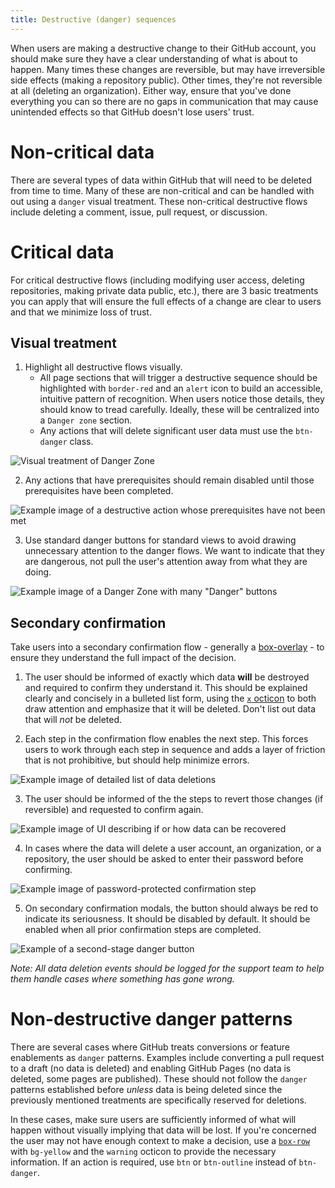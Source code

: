 ```yaml
---
title: Destructive (danger) sequences
---
```



When users are making a destructive change to their GitHub account, you should make sure they have a clear understanding of what is about to happen. Many times these changes are reversible, but may have irreversible side effects (making a repository public). Other times, they're not reversible at all (deleting an organization). Either way, ensure that you've done everything you can so there are no gaps in communication that may cause unintended effects so that GitHub doesn't lose users' trust.

# Non-critical data

There are several types of data within GitHub that will need to be deleted from time to time. Many of these are non-critical and can be handled with out using a `danger` visual treatment. These non-critical destructive flows include deleting a comment, issue, pull request, or discussion.

# Critical data

For critical destructive flows (including modifying user access, deleting repositories, making private data public, etc.), there are 3 basic treatments you can apply that will ensure the full effects of a change are clear to users and that we minimize loss of trust.

## Visual treatment

1. Highlight all destructive flows visually. 
    - All page sections that will trigger a destructive sequence should be highlighted with `border-red` and an `alert` icon to build an accessible, intuitive pattern of recognition. When users notice those details, they should know to tread carefully. Ideally, these will be centralized into a `Danger zone` section.
    - Any actions that will delete significant user data must use the `btn-danger` class.

<img alt='Visual treatment of Danger Zone' src={Img1} />

2. Any actions that have prerequisites should remain disabled until those prerequisites have been completed.

<img alt='Example image of a destructive action whose prerequisites have not been met' src={Img2} />

3. Use standard danger buttons for standard views to avoid drawing unnecessary attention to the danger flows. We want to indicate that they are dangerous, not pull the user's attention away from what they are doing.

<img alt='Example image of a Danger Zone with many "Danger" buttons' src={Img3} />


## Secondary confirmation

Take users into a secondary confirmation flow - generally a [box-overlay]() - to ensure they understand the full impact of the decision. 

1. The user should be informed of exactly which data **will** be destroyed and required to confirm they understand it. This should be explained clearly and concisely in a bulleted list form, using the [`x` octicon]() to both draw attention and emphasize that it will be deleted. Don't list out data that will *not* be deleted.

2. Each step in the confirmation flow enables the next step. This forces users to work through each step in sequence and adds a layer of friction that is not prohibitive, but should help minimize errors.

<img alt='Example image of detailed list of data deletions' src={Img4} />

3. The user should be informed of the the steps to revert those changes (if reversible) and requested to confirm again.

<img alt='Example image of UI describing if or how data can be recovered' src={Img5} />

4. In cases where the data will delete a user account, an organization, or a repository, the user should be asked to enter their password before confirming.

<img alt='Example image of password-protected confirmation step' src={Img6} />

5. On secondary confirmation modals, the button should always be red to indicate its seriousness. It should be disabled by default. It should be enabled when all prior confirmation steps are completed.

<img alt='Example of a second-stage danger button' src={Img7} />

_Note: All data deletion events should be logged for the support team to help them handle cases where something has gone wrong._

# Non-destructive danger patterns

There are several cases where GitHub treats conversions or feature enablements as `danger` patterns. Examples include converting a pull request to a draft (no data is deleted) and enabling GitHub Pages (no data is deleted, some pages are published). These should not follow the `danger` patterns established before *unless* data is being deleted since the previously mentioned treatments are specifically reserved for deletions.

In these cases, make sure users are sufficiently informed of what will happen without visually implying that data will be lost. If you're concerned the user may not have enough context to make a decision, use a [`box-row`]() with `bg-yellow` and the `warning` octicon to provide the necessary information. If an action is required, use `btn` or `btn-outline` instead of `btn-danger`.
